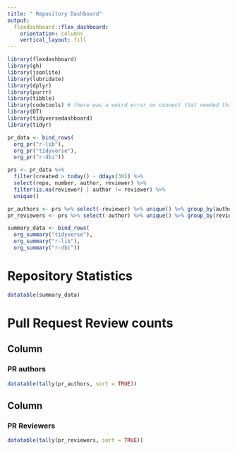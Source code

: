 ```yaml
---
title: " Repository Dashboard"
output:
  flexdashboard::flex_dashboard:
    orientation: columns
    vertical_layout: fill
---
```


```r
library(flexdashboard)
library(gh)
library(jsonlite)
library(lubridate)
library(dplyr)
library(purrr)
library(tibble)
library(codetools) # there was a weird error on connect that needed this
library(DT)
library(tidyversedashboard)
library(tidyr)
```

```r
pr_data <- bind_rows(
  org_pr("r-lib"),
  org_pr("tidyverse"),
  org_pr("r-dbi"))

prs <- pr_data %>%
  filter(created > today() - ddays(30)) %>%
  select(repo, number, author, reviewer) %>%
  filter(is.na(reviewer) | author != reviewer) %>%
  unique()

pr_authors <- prs %>% select(-reviewer) %>% unique() %>% group_by(author)
pr_reviewers <- prs %>% select(-author) %>% unique() %>% group_by(reviewer)
```

```r
summary_data <- bind_rows(
  org_summary("tidyverse"),
  org_summary("r-lib"),
  org_summary("r-dbi"))
```

Repository Statistics
=====================================
```r
datatable(summary_data)
```

Pull Request Review counts
=====================================

Column
-------------------------------------
### PR authors
```r
datatable(tally(pr_authors, sort = TRUE))
```

Column
-------------------------------------
### PR Reviewers
```r
datatable(tally(pr_reviewers, sort = TRUE))
```
